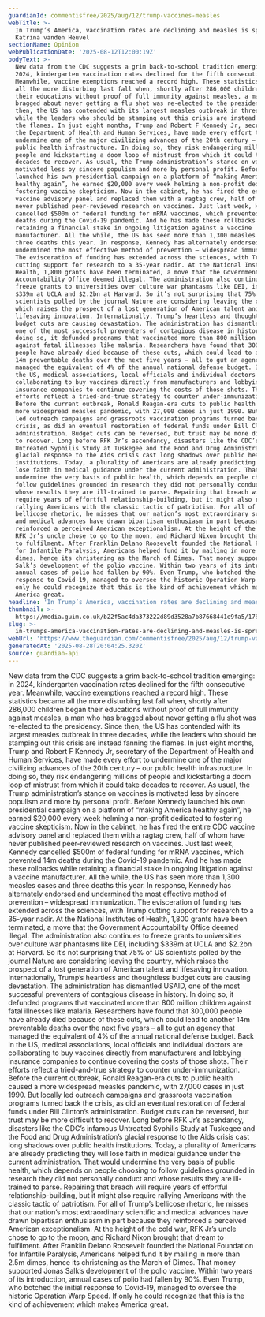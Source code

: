 ```yaml
---
guardianId: commentisfree/2025/aug/12/trump-vaccines-measles
webTitle: >-
  In Trump’s America, vaccination rates are declining and measles is spreading |
  Katrina vanden Heuvel
sectionName: Opinion
webPublicationDate: '2025-08-12T12:00:19Z'
bodyText: >-
  New data from the CDC suggests a grim back-to-school tradition emerging: in
  2024, kindergarten vaccination rates declined for the fifth consecutive year.
  Meanwhile, vaccine exemptions reached a record high. These statistics became
  all the more disturbing last fall when, shortly after 286,000 children began
  their educations without proof of full immunity against measles, a man who has
  bragged about never getting a flu shot was re-elected to the presidency. Since
  then, the US has contended with its largest measles outbreak in three decades,
  while the leaders who should be stamping out this crisis are instead fanning
  the flames. In just eight months, Trump and Robert F Kennedy Jr, secretary of
  the Department of Health and Human Services, have made every effort to
  undermine one of the major civilizing advances of the 20th century – our
  public health infrastructure. In doing so, they risk endangering millions of
  people and kickstarting a doom loop of mistrust from which it could take
  decades to recover. As usual, the Trump administration’s stance on vaccines is
  motivated less by sincere populism and more by personal profit. Before Kennedy
  launched his own presidential campaign on a platform of “making America
  healthy again”, he earned $20,000 every week helming a non-profit dedicated to
  fostering vaccine skepticism. Now in the cabinet, he has fired the entire CDC
  vaccine advisory panel and replaced them with a ragtag crew, half of whom have
  never published peer-reviewed research on vaccines. Just last week, Kennedy
  cancelled $500m of federal funding for mRNA vaccines, which prevented 14m
  deaths during the Covid-19 pandemic. And he has made these rollbacks while
  retaining a financial stake in ongoing litigation against a vaccine
  manufacturer. All the while, the US has seen more than 1,300 measles cases and
  three deaths this year. In response, Kennedy has alternately endorsed and
  undermined the most effective method of prevention – widespread immunization.
  The evisceration of funding has extended across the sciences, with Trump
  cutting support for research to a 35-year nadir. At the National Institutes of
  Health, 1,800 grants have been terminated, a move that the Government
  Accountability Office deemed illegal. The administration also continues to
  freeze grants to universities over culture war phantasms like DEI, including
  $339m at UCLA and $2.2bn at Harvard. So it’s not surprising that 75% of US
  scientists polled by the journal Nature are considering leaving the country,
  which raises the prospect of a lost generation of American talent and
  lifesaving innovation. Internationally, Trump’s heartless and thoughtless
  budget cuts are causing devastation. The administration has dismantled USAID,
  one of the most successful preventers of contagious disease in history. In
  doing so, it defunded programs that vaccinated more than 800 million children
  against fatal illnesses like malaria. Researchers have found that 300,000
  people have already died because of these cuts, which could lead to another
  14m preventable deaths over the next five years – all to gut an agency that
  managed the equivalent of 4% of the annual national defense budget. Back in
  the US, medical associations, local officials and individual doctors are
  collaborating to buy vaccines directly from manufacturers and lobbying
  insurance companies to continue covering the costs of those shots. Their
  efforts reflect a tried-and-true strategy to counter under-immunization.
  Before the current outbreak, Ronald Reagan-era cuts to public health caused a
  more widespread measles pandemic, with 27,000 cases in just 1990. But locally
  led outreach campaigns and grassroots vaccination programs turned back the
  crisis, as did an eventual restoration of federal funds under Bill Clinton’s
  administration. Budget cuts can be reversed, but trust may be more difficult
  to recover. Long before RFK Jr’s ascendancy, disasters like the CDC’s infamous
  Untreated Syphilis Study at Tuskegee and the Food and Drug Administration’s
  glacial response to the Aids crisis cast long shadows over public health
  institutions. Today, a plurality of Americans are already predicting they will
  lose faith in medical guidance under the current administration. That would
  undermine the very basis of public health, which depends on people choosing to
  follow guidelines grounded in research they did not personally conduct and
  whose results they are ill-trained to parse. Repairing that breach will
  require years of effortful relationship-building, but it might also require
  rallying Americans with the classic tactic of patriotism. For all of Trump’s
  bellicose rhetoric, he misses that our nation’s most extraordinary scientific
  and medical advances have drawn bipartisan enthusiasm in part because they
  reinforced a perceived American exceptionalism. At the height of the cold war,
  RFK Jr’s uncle chose to go to the moon, and Richard Nixon brought that dream
  to fulfilment. After Franklin Delano Roosevelt founded the National Foundation
  for Infantile Paralysis, Americans helped fund it by mailing in more than 2.5m
  dimes, hence its christening as the March of Dimes. That money supported Jonas
  Salk’s development of the polio vaccine. Within two years of its introduction,
  annual cases of polio had fallen by 90%. Even Trump, who botched the initial
  response to Covid-19, managed to oversee the historic Operation Warp Speed. If
  only he could recognize that this is the kind of achievement which makes
  America great.
headline: 'In Trump’s America, vaccination rates are declining and measles is spreading'
thumbnail: >-
  https://media.guim.co.uk/b22f5ac4da373222d89d3528a7b87668441e9fa5/178_0_5355_4284/500.jpg
slug: >-
  in-trumps-america-vaccination-rates-are-declining-and-measles-is-spreading-or-katrina-vanden-heuvel
webUrl: 'https://www.theguardian.com/commentisfree/2025/aug/12/trump-vaccines-measles'
generatedAt: '2025-08-28T20:04:25.320Z'
source: guardian-api
---
```

New data from the CDC suggests a grim back-to-school tradition emerging: in 2024, kindergarten vaccination rates declined for the fifth consecutive year. Meanwhile, vaccine exemptions reached a record high. These statistics became all the more disturbing last fall when, shortly after 286,000 children began their educations without proof of full immunity against measles, a man who has bragged about never getting a flu shot was re-elected to the presidency. Since then, the US has contended with its largest measles outbreak in three decades, while the leaders who should be stamping out this crisis are instead fanning the flames. In just eight months, Trump and Robert F Kennedy Jr, secretary of the Department of Health and Human Services, have made every effort to undermine one of the major civilizing advances of the 20th century – our public health infrastructure. In doing so, they risk endangering millions of people and kickstarting a doom loop of mistrust from which it could take decades to recover. As usual, the Trump administration’s stance on vaccines is motivated less by sincere populism and more by personal profit. Before Kennedy launched his own presidential campaign on a platform of “making America healthy again”, he earned $20,000 every week helming a non-profit dedicated to fostering vaccine skepticism. Now in the cabinet, he has fired the entire CDC vaccine advisory panel and replaced them with a ragtag crew, half of whom have never published peer-reviewed research on vaccines. Just last week, Kennedy cancelled $500m of federal funding for mRNA vaccines, which prevented 14m deaths during the Covid-19 pandemic. And he has made these rollbacks while retaining a financial stake in ongoing litigation against a vaccine manufacturer. All the while, the US has seen more than 1,300 measles cases and three deaths this year. In response, Kennedy has alternately endorsed and undermined the most effective method of prevention – widespread immunization. The evisceration of funding has extended across the sciences, with Trump cutting support for research to a 35-year nadir. At the National Institutes of Health, 1,800 grants have been terminated, a move that the Government Accountability Office deemed illegal. The administration also continues to freeze grants to universities over culture war phantasms like DEI, including $339m at UCLA and $2.2bn at Harvard. So it’s not surprising that 75% of US scientists polled by the journal Nature are considering leaving the country, which raises the prospect of a lost generation of American talent and lifesaving innovation. Internationally, Trump’s heartless and thoughtless budget cuts are causing devastation. The administration has dismantled USAID, one of the most successful preventers of contagious disease in history. In doing so, it defunded programs that vaccinated more than 800 million children against fatal illnesses like malaria. Researchers have found that 300,000 people have already died because of these cuts, which could lead to another 14m preventable deaths over the next five years – all to gut an agency that managed the equivalent of 4% of the annual national defense budget. Back in the US, medical associations, local officials and individual doctors are collaborating to buy vaccines directly from manufacturers and lobbying insurance companies to continue covering the costs of those shots. Their efforts reflect a tried-and-true strategy to counter under-immunization. Before the current outbreak, Ronald Reagan-era cuts to public health caused a more widespread measles pandemic, with 27,000 cases in just 1990. But locally led outreach campaigns and grassroots vaccination programs turned back the crisis, as did an eventual restoration of federal funds under Bill Clinton’s administration. Budget cuts can be reversed, but trust may be more difficult to recover. Long before RFK Jr’s ascendancy, disasters like the CDC’s infamous Untreated Syphilis Study at Tuskegee and the Food and Drug Administration’s glacial response to the Aids crisis cast long shadows over public health institutions. Today, a plurality of Americans are already predicting they will lose faith in medical guidance under the current administration. That would undermine the very basis of public health, which depends on people choosing to follow guidelines grounded in research they did not personally conduct and whose results they are ill-trained to parse. Repairing that breach will require years of effortful relationship-building, but it might also require rallying Americans with the classic tactic of patriotism. For all of Trump’s bellicose rhetoric, he misses that our nation’s most extraordinary scientific and medical advances have drawn bipartisan enthusiasm in part because they reinforced a perceived American exceptionalism. At the height of the cold war, RFK Jr’s uncle chose to go to the moon, and Richard Nixon brought that dream to fulfilment. After Franklin Delano Roosevelt founded the National Foundation for Infantile Paralysis, Americans helped fund it by mailing in more than 2.5m dimes, hence its christening as the March of Dimes. That money supported Jonas Salk’s development of the polio vaccine. Within two years of its introduction, annual cases of polio had fallen by 90%. Even Trump, who botched the initial response to Covid-19, managed to oversee the historic Operation Warp Speed. If only he could recognize that this is the kind of achievement which makes America great.
